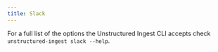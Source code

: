 ```yaml
---
title: Slack
---
```



<SharedContentSlack/>


<CodeGroup>

  <SlackSh />

  <SlackPy />

</CodeGroup>

For a full list of the options the Unstructured Ingest CLI accepts check `unstructured-ingest slack --help`.